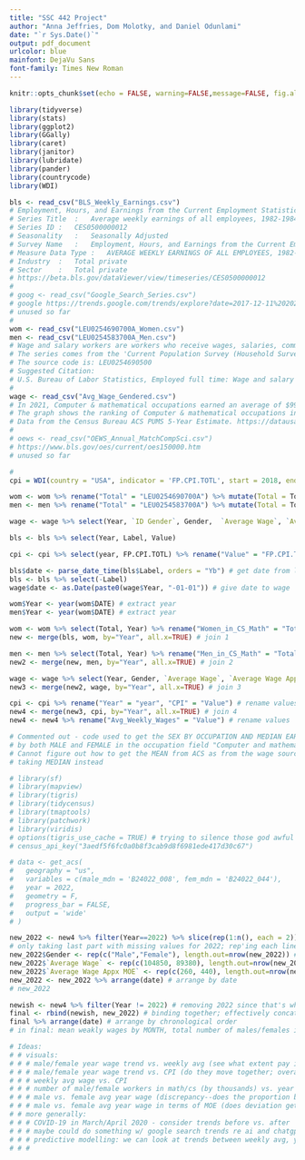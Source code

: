 ```yaml
---
title: "SSC 442 Project"
author: "Anna Jeffries, Dom Molotky, and Daniel Odunlami"
date: "`r Sys.Date()`"
output: pdf_document
urlcolor: blue
mainfont: DejaVu Sans
font-family: Times New Roman
---
```


```r
knitr::opts_chunk$set(echo = FALSE, warning=FALSE,message=FALSE, fig.align='center')
```

```r
library(tidyverse)
library(stats)
library(ggplot2)
library(GGally)
library(caret)
library(janitor)
library(lubridate)
library(pander)
library(countrycode)
library(WDI)
```


```r
bls <- read_csv("BLS_Weekly_Earnings.csv")
# Employment, Hours, and Earnings from the Current Employment Statistics survey (National)
# Series Title	:	Average weekly earnings of all employees, 1982-1984 dollars, total private, seasonally adjusted
# Series ID	:	CES0500000012
# Seasonality	:	Seasonally Adjusted
# Survey Name	:	Employment, Hours, and Earnings from the Current Employment Statistics survey (National)
# Measure Data Type	:	AVERAGE WEEKLY EARNINGS OF ALL EMPLOYEES, 1982-1984 DOLLARS
# Industry	:	Total private
# Sector	:	Total private
# https://beta.bls.gov/dataViewer/view/timeseries/CES0500000012
# 
# goog <- read_csv("Google_Search_Series.csv")
# google https://trends.google.com/trends/explore?date=2017-12-11%202023-12-12&geo=US&q=generative%20ai,large%20language%20models,chatgpt%20jobs&hl=en-US
# unused so far
# 
wom <- read_csv("LEU0254690700A_Women.csv")
men <- read_csv("LEU0254583700A_Men.csv")
# Wage and salary workers are workers who receive wages, salaries, commissions, tips, payment in kind, or piece rates. The group includes employees in both the private and public sectors but, for the purposes of the earnings series, it excludes all self-employed persons, both those with incorporated businesses and those with unincorporated businesses. For more information see https://www.bls.gov/cps/earnings.htm
# The series comes from the 'Current Population Survey (Household Survey)'
# The source code is: LEU0254690500
# Suggested Citation:
# U.S. Bureau of Labor Statistics, Employed full time: Wage and salary workers: Computer and mathematical occupations: 16 years and over: Women [LEU0254690500A], retrieved from FRED, Federal Reserve Bank of St. Louis; https://fred.stlouisfed.org/series/LEU0254690500A, December 12, 2023.
# 
wage <- read_csv("Avg_Wage_Gendered.csv")
# In 2021, Computer & mathematical occupations earned an average of $99,386, $39,790 more than the average national salary of $59,596
# The graph shows the ranking of Computer & mathematical occupations in relation to all Broad Occupation in 2021.
# Data from the Census Bureau ACS PUMS 5-Year Estimate. https://datausa.io/profile/soc/computer-mathematical-occupations?employment-measures=avgWageEOT
# 
# oews <- read_csv("OEWS_Annual_MatchCompSci.csv")
# https://www.bls.gov/oes/current/oes150000.htm
# unused so far
```


```r
# 
cpi = WDI(country = "USA", indicator = 'FP.CPI.TOTL', start = 2018, end = 2023)
```


```r
wom <- wom %>% rename("Total" = "LEU0254690700A") %>% mutate(Total = Total*1000) # scaling back to original
men <- men %>% rename("Total" = "LEU0254583700A") %>% mutate(Total = Total*1000) # scaling back to original

wage <- wage %>% select(Year, `ID Gender`, Gender,  `Average Wage`, `Average Wage Appx MOE`)

bls <- bls %>% select(Year, Label, Value)
```


```r
cpi <- cpi %>% select(year, FP.CPI.TOTL) %>% rename("Value" = "FP.CPI.TOTL")
```

```r
bls$date <- parse_date_time(bls$Label, orders = "Yb") # get date from label
bls <- bls %>% select(-Label)
wage$date <- as.Date(paste0(wage$Year, "-01-01")) # give date to wage
```

```r
wom$Year <- year(wom$DATE) # extract year
men$Year <- year(wom$DATE) # extract year
```

```r
wom <- wom %>% select(Total, Year) %>% rename("Women_in_CS_Math" = "Total") # rename value
new <- merge(bls, wom, by="Year", all.x=TRUE) # join 1

men <- men %>% select(Total, Year) %>% rename("Men_in_CS_Math" = "Total") # rename value
new2 <- merge(new, men, by="Year", all.x=TRUE) # join 2

wage <- wage %>% select(Year, Gender, `Average Wage`, `Average Wage Appx MOE`) # subset
new3 <- merge(new2, wage, by="Year", all.x=TRUE) # join 3

cpi <- cpi %>% rename("Year" = "year", "CPI" = "Value") # rename values
new4 <- merge(new3, cpi, by="Year", all.x=TRUE) # join 4
new4 <- new4 %>% rename("Avg_Weekly_Wages" = "Value") # rename values
```

```r
# Commented out - code used to get the SEX BY OCCUPATION AND MEDIAN EARNINGS (IN THE PAST 12 MONTHS) IN 2018 INFLATION-ADJUSTED DOLLARS YEAR-ROUND CIVILIAN EMPLOYED POPULATION 16 YEARS AND OVER
# by both MALE and FEMALE in the occupation field "Computer and mathematical occupations"
# Cannot figure out how to get the MEAN from ACS as from the wage source (https://datausa.io/profile/soc/computer-mathematical-occupations?employment-measures=avgWageEOT)
# taking MEDIAN instead

# library(sf)
# library(mapview)
# library(tigris)
# library(tidycensus)
# library(tmaptools)
# library(patchwork)
# library(viridis)
# options(tigris_use_cache = TRUE) # trying to silence those god awful warnings
# census_api_key("3aedf5f6fc0a0b8f3cab9d8f6981ede417d30c67")

# data <- get_acs(
#   geography = "us",
#   variables = c(male_mdn = 'B24022_008', fem_mdn = 'B24022_044'),
#   year = 2022,
#   geometry = F,
#   progress_bar = FALSE,
#   output = 'wide'
# )
```

```r
new_2022 <- new4 %>% filter(Year==2022) %>% slice(rep(1:n(), each = 2)) 
# only taking last part with missing values for 2022; rep'ing each line to accommodate male/female observations
new_2022$Gender <- rep(c("Male","Female"), length.out=nrow(new_2022)) # manually filling Gender
new_2022$`Average Wage` <- rep(c(104850, 89380), length.out=nrow(new_2022)) # manually filling wage (with median, not mean)
new_2022$`Average Wage Appx MOE` <- rep(c(260, 440), length.out=nrow(new_2022)) # manually filling MOE
new_2022 <- new_2022 %>% arrange(date) # arrange by date
# new_2022
```


```r
newish <- new4 %>% filter(Year != 2022) # removing 2022 since that's what we'll be adding
final <- rbind(newish, new_2022) # binding together; effectively concat'ing dfs together since they share columns
final %>% arrange(date) # arrange by chronological order
# in final: mean weakly wages by MONTH, total number of males/females in Math/CompSci occupations, mean wage by GENDER, mean margin of error (MOE) by GENDER, consumer price index (CPI)
```

```r
# Ideas:
# # visuals:
# # # male/female year wage trend vs. weekly avg (see what extent pay is better for math/cs occupations, overall and/or by gender) 
# # # male/female year wage trend vs. CPI (do they move together; overall and/or by gender)
# # # weekly avg wage vs. CPI
# # # number of male/female workers in math/cs (by thousands) vs. year wage (more people = more or less overall pay?)
# # # male vs. female avg year wage (discrepancy--does the proportion between the 2 stay consistent? change?)
# # # male vs. female avg year wage in terms of MOE (does deviation get smaller/bigger/etc., consistent?)
# # more generally:
# # # COVID-19 in March/April 2020 - consider trends before vs. after
# # # maybe could do something w/ google search trends re ai and chatgpt; unfortunately no data into 2023, only really at the end of 2022
# # # predictive modelling: we can look at trends between weekly avg, yearly wage, CPI, number of ppl in math/cs workforce and then try to predict one of them by forecasting for the next couple years
# # # 
```

